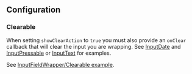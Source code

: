 ## Configuration

### Clearable

When setting `showClearAction` to `true` you must also provide an `onClear`
callback that will clear the input you are wrapping. See
[InputDate](/components/InputDate) and
[InputPressable](/components/InputPressable) or
[InputText](/components/InputText) for examples.

See
[InputFieldWrapper/Clearable example](../?path=/story/components-private-inputfieldwrapper-mobile--clearable).
